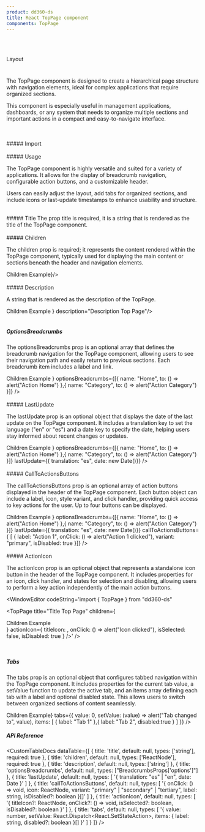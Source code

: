 ```yaml
---
product: dd360-ds
title: React TopPage component
components: TopPage
---
```


<br id='top' />
<br />

<Label>Layout</Label>

# <HeaderDocCustom title="TopPage" pathUrl="components-toppage" />

The TopPage component is designed to create a hierarchical page structure with navigation elements, ideal for complex applications that require organized sections.

This component is especially useful in management applications, dashboards, or any system that needs to organize multiple sections and important actions in a compact 
 and easy-to-navigate interface.

<br />
<br />
##### <span name="floating-nav">Import</span>

<WindowEditor codeString="import { TopPage } from 'dd360-ds'" />

<br />
<br />
##### <span name="floating-nav">Usage</span>

The TopPage component is highly versatile and suited for a variety of applications. It allows for the display of breadcrumb navigation, configurable action buttons, 
and a customizable header. 

Users can easily adjust the layout, add tabs for organized sections, and include icons or last-update timestamps to enhance usability and structure.

<br />
##### <span name="floating-nav">Title</span>
The prop title is required, it is a string that is rendered as the title of the TopPage component.

<Playground className="gap-y-2">
   <TopPage title="Title Top Page"/>
</Playground>
<br/>
<WindowEditor codeString='import { TopPage } from "dd360-ds"

<TopPage title="Title Top Page"  />' />

<br />
##### <span name="floating-nav">Children</span>

The children prop is required; it represents the content rendered within the TopPage component,
typically used for displaying the main content or sections beneath the header and navigation elements.

<Playground className="gap-y-2">
   <TopPage title="Title Top Page" children={<div>Children Example</div>}/>
</Playground>
<br/>
<WindowEditor codeString='import { TopPage } from "dd360-ds"

<TopPage title="Title Top Page" children={<div>Children Example</div>} />' />

<br />
##### <span name="floating-nav">Description</span>

A string that is rendered as the description of the TopPage.

<Playground className="gap-y-2">
   <TopPage title="Title Top Page" children={<div>Children Example</div> } description="Description Top Page"/>
</Playground>
<br/>
<WindowEditor codeString='import { TopPage } from "dd360-ds"

<TopPage title="Title Top Page" children={<div>Children Example</div>}
description="Description Top Page" />' />

<br />

##### <span name="floating-nav">OptionsBreadcrumbs</span>

The optionsBreadcrumbs prop is an optional array that defines the breadcrumb navigation for the TopPage component,
allowing users to see their navigation path and easily return to previous sections. Each breadcrumb item includes a label and link.

<Playground className="gap-y-2">
   <TopPage title="Title Top Page" children={<div>Children Example</div> } optionsBreadcrumbs={[{ name: "Home", to: () => alert("Action Home") },{ name: "Category", to: () => alert("Action Category") }]} />
</Playground>
<br/>
<WindowEditor codeString='import { TopPage } from "dd360-ds"

<TopPage title="Title Top Page" children={<div>Children Example</div>} 
optionsBreadcrumbs={[{ name: "Home", to: () => alert("Action Home") },
{ name: "Category", to: () => alert("Action Category") }]}  />' />

<br />
##### <span name="floating-nav">LastUpdate</span>

The lastUpdate prop is an optional object that displays the date of the last update on the TopPage component. 
It includes a translation key to set the language ("en" or "es") and a date key to specify the date, helping users stay informed about recent changes or updates.

<Playground className="gap-y-2">
   <TopPage title="Title Top Page" children={<div>Children Example</div> }  optionsBreadcrumbs={[{ name: "Home", to: () => alert("Action Home") },{ name: "Category", to: () => alert("Action Category") }]} lastUpdate={{ translation: "es", date: new Date()}} />
</Playground>
<br/>
<WindowEditor codeString='import { TopPage } from "dd360-ds"

<TopPage title="Title Top Page" children={<div>Children Example</div>} 
optionsBreadcrumbs={[{ name: "Home", to: () => alert("Action Home") },
{ name: "Category", to: () => alert("Action Category") }]} 
lastUpdate={{translation: "es", date: new Date()}}
 />' />



<br />
##### <span name="floating-nav">CallToActionsButtons</span>

The callToActionsButtons prop is an optional array of action buttons displayed in the header of the TopPage component. 
Each button object can include a label, icon, style variant, and click handler, providing quick access to key actions for the user. 
Up to four buttons can be displayed.

<Playground className="gap-y-2">
   <TopPage title="Title Top Page" 
   children={<div>Children Example</div> }  
   optionsBreadcrumbs={[{ name: "Home", to: () => alert("Action Home") },{ name: "Category", to: () => alert("Action Category") }]} lastUpdate={{ translation: "es", date: new Date()}}
   callToActionsButtons={  [
    {
      label: "Action 1",
      onClick: () => alert("Action 1 clicked"),
      variant: "primary",
      isDisabled: true
    }]}
    />
</Playground>
<br/>
<WindowEditor codeString='import { TopPage } from "dd360-ds"

<TopPage title="Title Top Page" children={<div>Children Example</div>} 
lastUpdate={{ translation: "es", date: new Date()}}
optionsBreadcrumbs={[{ name: "Home", to: () => alert("Action Home") },
{ name: "Category", to: () => alert("Action Category") }]} 
callToActionsButtons={[
    {
      label: "Action 1",
      onClick: () => alert("Action 1 clicked"),
      icon: <XCircleIcon />,
      variant: "primary",
      isDisabled: true
    }]} />' />

<br />
##### <span name="floating-nav">ActionIcon</span>

The actionIcon prop is an optional object that represents a standalone icon button in the header of the TopPage component. 
It includes properties for an icon, click handler, and states for selection and disabling, allowing users to perform a key action independently of the main action buttons.

<WindowEditor codeString='import { TopPage } from "dd360-ds"

<TopPage title="Title Top Page" children={<div>Children Example</div>} 
actionIcon={
    titleIcon: <CheckCircleIcon />,
    onClick: () => alert("Icon clicked"),
    isSelected: false,
    isDisabled: true
  } 
  />' />

<br />

##### <span name="floating-nav">Tabs</span>

The tabs prop is an optional object that configures tabbed navigation within the TopPage component.
It includes properties for the current tab value, a setValue function to update the active tab, and an items array defining each tab with a label and optional disabled state.
This allows users to switch between organized sections of content seamlessly.

<Playground className="gap-y-2">
   <TopPage title="Title Top Page"
            children={<div>Children Example</div>}
            tabs={{
                  value: 0,
                  setValue: (value) => alert("Tab changed to", value),
                  items: [
                      { label: "Tab 1" },{ label: "Tab 2", disabled:true }
                  ]
              }} 
    />
</Playground>
<br/>
<WindowEditor codeString='import { TopPage } from "dd360-ds"

<TopPage title="Title Top Page" children={<div>Children Example</div>} 
tabs={{
    value: 0,
    setValue: (value) => alert("Tab changed to", value),
    items: [
      { label: "Tab 1"},
      { label: "Tab 2", disabled:true}
    ]}} 
  />' />

##### <span name="floating-nav">API Reference</span>

<CustomTableDocs
   dataTable={[
    { 
        title: 'title', 
        default: null, 
        types: ['string'], 
        required: true 
    },
     { 
        title: 'children', 
        default: null, 
        types: ['ReactNode'], 
        required: true 
    },
    { 
        title: 'description', 
        default: null, 
        types: ['string'] 
    },
    { 
        title: 'optionsBreadcrumbs', 
        default: null, 
        types: ["BreadcrumbsProps['options']"] 
    },
    { 
        title: 'lastUpdate', 
        default: null, 
        types: [
            '{ translation: "es" | "en", date: Date }'
        ] 
    },
    { 
        title: 'callToActionsButtons', 
        default: null, 
        types: [
            '{ onClick: () => void, icon: ReactNode, variant: "primary" | "secondary" | "tertiary", label: string, isDisabled?: boolean }[]'
        ] 
    },
    { 
        title: 'actionIcon', 
        default: null, 
        types: [
            '{ titleIcon?: ReactNode, onClick?: () => void, isSelected?: boolean, isDisabled?: boolean }'
        ] 
    },
    { 
        title: 'tabs', 
        default: null, 
        types: [
            '{ value: number, setValue: React.Dispatch<React.SetStateAction<number>>, items: { label: string, disabled?: boolean }[] }'
        ] 
    }
]}
/>

<BackAndForwardController />
